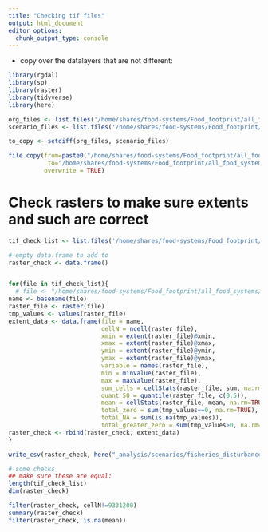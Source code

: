 ```yaml
---
title: "Checking tif files"
output: html_document
editor_options: 
  chunk_output_type: console
---
```

* copy over the datalayers that are not different:
```r

library(rgdal)
library(sp)
library(raster)
library(tidyverse)
library(here)

```



```r

org_files <- list.files('/home/shares/food-systems/Food_footprint/all_food_systems/datalayers')
scenario_files <- list.files('/home/shares/food-systems/Food_footprint/all_food_systems/scenarios/scenarios_datalayers')

to_copy <- setdiff(org_files, scenario_files)

file.copy(from=paste0("/home/shares/food-systems/Food_footprint/all_food_systems/datalayers/", to_copy), 
           to="/home/shares/food-systems/Food_footprint/all_food_systems/scenarios/scenarios_datalayers", 
          overwrite = TRUE)


```

# Check rasters to make sure extents and such are correct
```r

tif_check_list <- list.files('/home/shares/food-systems/Food_footprint/all_food_systems/scenarios/scenarios_datalayers', full=TRUE, pattern = ".tif")

# empty data.frame to add to
raster_check <- data.frame()


for(file in tif_check_list){
  # file <- "/home/shares/food-systems/Food_footprint/all_food_systems/datalayers/marine_demersal_fisheries_meat_disturbance.tif" 
name <- basename(file)
raster_file <- raster(file)
tmp_values <- values(raster_file)
extent_data <- data.frame(file = name, 
                          cellN = ncell(raster_file),
                          xmin = extent(raster_file)@xmin, 
                          xmax = extent(raster_file)@xmax, 
                          ymin = extent(raster_file)@ymin, 
                          ymax = extent(raster_file)@ymax,
                          variable = names(raster_file),
                          min = minValue(raster_file),
                          max = maxValue(raster_file),
                          sum_cells = cellStats(raster_file, sum, na.rm=TRUE),
                          quant_50 = quantile(raster_file, c(0.5)),
                          mean = cellStats(raster_file, mean, na.rm=TRUE),
                          total_zero = sum(tmp_values==0, na.rm=TRUE),
                          total_NA = sum(is.na(tmp_values)),
                          total_greater_zero = sum(tmp_values>0, na.rm=TRUE))
raster_check <- rbind(raster_check, extent_data)
}

write_csv(raster_check, here("_analysis/scenarios/fisheries_disturbance_raster_check.csv"))

# some checks
## make sure these are equal:
length(tif_check_list)
dim(raster_check)

filter(raster_check, cellN!=9331200)
summary(raster_check)
filter(raster_check, is.na(mean))

```
